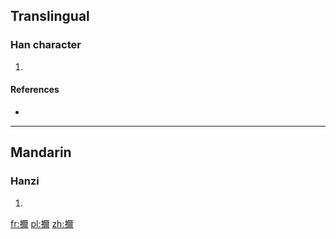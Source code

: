 ==Translingual==

===Han character===
{{Han char|rn=64|rad=手|as=14|sn=17|four=|canj=手一火月 (QMFB)|ids=⿰[[扌]][[爾]]}}

# {{defn|Han|sort=手14}}

====References====
* {{Han ref|kx=0459.220|dkj=12847|dj=0808.150|hdz=31974.030|uh=64DF|ud=25823}}

----

==Mandarin==

===Hanzi===
{{cmn-hanzi|pin=[[mí]] ([[mi2]]), [[ruì]] ([[rui4]])|wg=mi<sup>2</sup>, jui<sup>4</sup>}}

# {{defn|lang=cmn|sort=手14}}

[[fr:擟]]
[[pl:擟]]
[[zh:擟]]